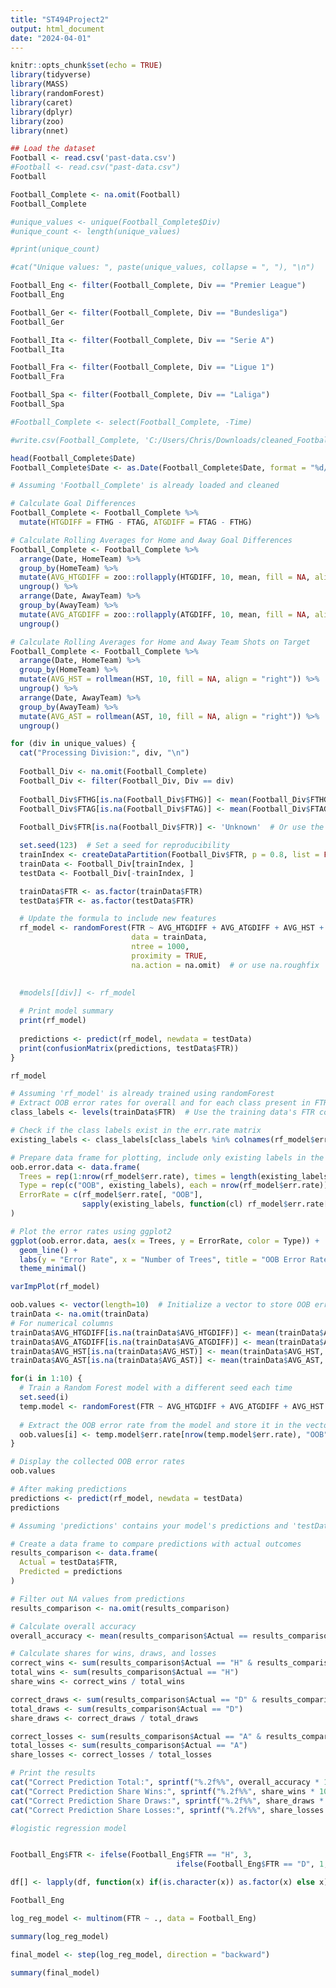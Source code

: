 ```yaml
---
title: "ST494Project2"
output: html_document
date: "2024-04-01"
---
```


```r
knitr::opts_chunk$set(echo = TRUE)
library(tidyverse)
library(MASS)
library(randomForest)
library(caret) 
library(dplyr)
library(zoo)
library(nnet)
```


```r
## Load the dataset
Football <- read.csv('past-data.csv')
#Football <- read.csv("past-data.csv")
Football

Football_Complete <- na.omit(Football)
Football_Complete

#unique_values <- unique(Football_Complete$Div)
#unique_count <- length(unique_values)

#print(unique_count)

#cat("Unique values: ", paste(unique_values, collapse = ", "), "\n")

Football_Eng <- filter(Football_Complete, Div == "Premier League")
Football_Eng

Football_Ger <- filter(Football_Complete, Div == "Bundesliga")
Football_Ger

Football_Ita <- filter(Football_Complete, Div == "Serie A")
Football_Ita

Football_Fra <- filter(Football_Complete, Div == "Ligue 1")
Football_Fra

Football_Spa <- filter(Football_Complete, Div == "Laliga")
Football_Spa

#Football_Complete <- select(Football_Complete, -Time)

#write.csv(Football_Complete, 'C:/Users/Chris/Downloads/cleaned_Football_Complete.csv', row.names = FALSE)
```
```r
head(Football_Complete$Date)
Football_Complete$Date <- as.Date(Football_Complete$Date, format = "%d/%m/%Y")

```

```r
# Assuming 'Football_Complete' is already loaded and cleaned

# Calculate Goal Differences
Football_Complete <- Football_Complete %>%
  mutate(HTGDIFF = FTHG - FTAG, ATGDIFF = FTAG - FTHG)

# Calculate Rolling Averages for Home and Away Goal Differences
Football_Complete <- Football_Complete %>%
  arrange(Date, HomeTeam) %>%
  group_by(HomeTeam) %>%
  mutate(AVG_HTGDIFF = zoo::rollapply(HTGDIFF, 10, mean, fill = NA, align = "right")) %>%
  ungroup() %>%
  arrange(Date, AwayTeam) %>%
  group_by(AwayTeam) %>%
  mutate(AVG_ATGDIFF = zoo::rollapply(ATGDIFF, 10, mean, fill = NA, align = "right")) %>%
  ungroup()

# Calculate Rolling Averages for Home and Away Team Shots on Target
Football_Complete <- Football_Complete %>%
  arrange(Date, HomeTeam) %>%
  group_by(HomeTeam) %>%
  mutate(AVG_HST = rollmean(HST, 10, fill = NA, align = "right")) %>%
  ungroup() %>%
  arrange(Date, AwayTeam) %>%
  group_by(AwayTeam) %>%
  mutate(AVG_AST = rollmean(AST, 10, fill = NA, align = "right")) %>%
  ungroup()
```

```r
for (div in unique_values) {
  cat("Processing Division:", div, "\n")
  
  Football_Div <- na.omit(Football_Complete)
  Football_Div <- filter(Football_Div, Div == div)
  
  Football_Div$FTHG[is.na(Football_Div$FTHG)] <- mean(Football_Div$FTHG, na.rm = TRUE)
  Football_Div$FTAG[is.na(Football_Div$FTAG)] <- mean(Football_Div$FTAG, na.rm = TRUE)
  
  Football_Div$FTR[is.na(Football_Div$FTR)] <- 'Unknown'  # Or use the mode, etc.

  set.seed(123)  # Set a seed for reproducibility
  trainIndex <- createDataPartition(Football_Div$FTR, p = 0.8, list = FALSE)
  trainData <- Football_Div[trainIndex, ]
  testData <- Football_Div[-trainIndex, ]

  trainData$FTR <- as.factor(trainData$FTR)
  testData$FTR <- as.factor(testData$FTR)

  # Update the formula to include new features
  rf_model <- randomForest(FTR ~ AVG_HTGDIFF + AVG_ATGDIFF + AVG_HST + AVG_AST,
                           data = trainData, 
                           ntree = 1000, 
                           proximity = TRUE,
                           na.action = na.omit)  # or use na.roughfix

  
  #models[[div]] <- rf_model
  
  # Print model summary
  print(rf_model)
  
  predictions <- predict(rf_model, newdata = testData)
  print(confusionMatrix(predictions, testData$FTR))
}
```
```r
rf_model
```
```r
# Assuming 'rf_model' is already trained using randomForest
# Extract OOB error rates for overall and for each class present in FTR
class_labels <- levels(trainData$FTR)  # Use the training data's FTR column to get the outcome classes

# Check if the class labels exist in the err.rate matrix
existing_labels <- class_labels[class_labels %in% colnames(rf_model$err.rate)]

# Prepare data frame for plotting, include only existing labels in the error rate matrix
oob.error.data <- data.frame(
  Trees = rep(1:nrow(rf_model$err.rate), times = length(existing_labels) + 1),
  Type = rep(c("OOB", existing_labels), each = nrow(rf_model$err.rate)),
  ErrorRate = c(rf_model$err.rate[, "OOB"],
                sapply(existing_labels, function(cl) rf_model$err.rate[, cl]))
)

# Plot the error rates using ggplot2
ggplot(oob.error.data, aes(x = Trees, y = ErrorRate, color = Type)) +
  geom_line() +
  labs(y = "Error Rate", x = "Number of Trees", title = "OOB Error Rates Over Trees") +
  theme_minimal()

```
```r
varImpPlot(rf_model)
```
  
```r
oob.values <- vector(length=10)  # Initialize a vector to store OOB error rates
trainData <- na.omit(trainData)
# For numerical columns
trainData$AVG_HTGDIFF[is.na(trainData$AVG_HTGDIFF)] <- mean(trainData$AVG_HTGDIFF, na.rm = TRUE)
trainData$AVG_ATGDIFF[is.na(trainData$AVG_ATGDIFF)] <- mean(trainData$AVG_ATGDIFF, na.rm = TRUE)
trainData$AVG_HST[is.na(trainData$AVG_HST)] <- mean(trainData$AVG_HST, na.rm = TRUE)
trainData$AVG_AST[is.na(trainData$AVG_AST)] <- mean(trainData$AVG_AST, na.rm = TRUE)

for(i in 1:10) {
  # Train a Random Forest model with a different seed each time
  set.seed(i)
  temp.model <- randomForest(FTR ~ AVG_HTGDIFF + AVG_ATGDIFF + AVG_HST + AVG_AST, data=trainData, ntree=1000)
  
  # Extract the OOB error rate from the model and store it in the vector
  oob.values[i] <- temp.model$err.rate[nrow(temp.model$err.rate), "OOB"]
}

# Display the collected OOB error rates
oob.values

```
```r
# After making predictions
predictions <- predict(rf_model, newdata = testData)
predictions

```

```r
# Assuming 'predictions' contains your model's predictions and 'testData$FTR' contains the actual outcomes

# Create a data frame to compare predictions with actual outcomes
results_comparison <- data.frame(
  Actual = testData$FTR,
  Predicted = predictions
)

# Filter out NA values from predictions
results_comparison <- na.omit(results_comparison)

# Calculate overall accuracy
overall_accuracy <- mean(results_comparison$Actual == results_comparison$Predicted)

# Calculate shares for wins, draws, and losses
correct_wins <- sum(results_comparison$Actual == "H" & results_comparison$Predicted == "H")
total_wins <- sum(results_comparison$Actual == "H")
share_wins <- correct_wins / total_wins

correct_draws <- sum(results_comparison$Actual == "D" & results_comparison$Predicted == "D")
total_draws <- sum(results_comparison$Actual == "D")
share_draws <- correct_draws / total_draws

correct_losses <- sum(results_comparison$Actual == "A" & results_comparison$Predicted == "A")
total_losses <- sum(results_comparison$Actual == "A")
share_losses <- correct_losses / total_losses

# Print the results
cat("Correct Prediction Total:", sprintf("%.2f%%", overall_accuracy * 100), "\n")
cat("Correct Prediction Share Wins:", sprintf("%.2f%%", share_wins * 100), "\n")
cat("Correct Prediction Share Draws:", sprintf("%.2f%%", share_draws * 100), "\n")
cat("Correct Prediction Share Losses:", sprintf("%.2f%%", share_losses * 100), "\n")

```

```r
#logistic regression model


Football_Eng$FTR <- ifelse(Football_Eng$FTR == "H", 3,
                                     ifelse(Football_Eng$FTR == "D", 1, 0))

df[] <- lapply(df, function(x) if(is.character(x)) as.factor(x) else x)

Football_Eng

log_reg_model <- multinom(FTR ~ ., data = Football_Eng)

summary(log_reg_model)

final_model <- step(log_reg_model, direction = "backward")

summary(final_model)


```


